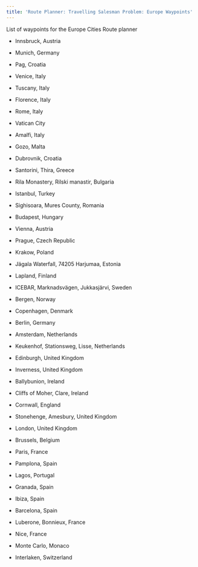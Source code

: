 ```yaml
---
title: 'Route Planner: Travelling Salesman Problem: Europe Waypoints'
---
```


List of waypoints for the Europe Cities Route planner

-   Innsbruck, Austria

-   Munich, Germany

-   Pag, Croatia

-   Venice, Italy

-   Tuscany, Italy

-   Florence, Italy

-   Rome, Italy

-   Vatican City

-   Amalfi, Italy

-   Gozo, Malta

-   Dubrovnik, Croatia

-   Santorini, Thira, Greece

-   Rila Monastery, Rilski manastir, Bulgaria

-   Istanbul, Turkey

-   Sighisoara, Mures County, Romania

-   Budapest, Hungary

-   Vienna, Austria

-   Prague, Czech Republic

-   Krakow, Poland

-   Jägala Waterfall, 74205 Harjumaa, Estonia

-   Lapland, Finland

-   ICEBAR, Marknadsvägen, Jukkasjärvi, Sweden

-   Bergen, Norway

-   Copenhagen, Denmark

-   Berlin, Germany

-   Amsterdam, Netherlands

-   Keukenhof, Stationsweg, Lisse, Netherlands

-   Edinburgh, United Kingdom

-   Inverness, United Kingdom

-   Ballybunion, Ireland

-   Cliffs of Moher, Clare, Ireland

-   Cornwall, England

-   Stonehenge, Amesbury, United Kingdom

-   London, United Kingdom

-   Brussels, Belgium

-   Paris, France

-   Pamplona, Spain

-   Lagos, Portugal

-   Granada, Spain

-   Ibiza, Spain

-   Barcelona, Spain

-   Luberone, Bonnieux, France

-   Nice, France

-   Monte Carlo, Monaco

-   Interlaken, Switzerland
